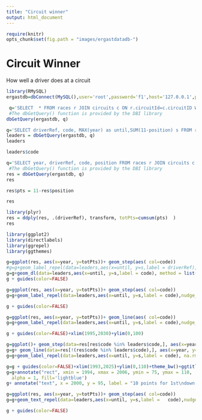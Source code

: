 ```yaml
---
title: "Circuit winner"
output: html_document
---
```


```r
require(knitr)
opts_chunk$set(fig.path = "images/ergastdatadb-")
```


# Circuit Winner

How well a driver does at a circuit

```r

library(RMySQL)
ergastdb=dbConnect(MySQL(),user='root',password='f1',host='127.0.0.1',port=3399,dbname='ergastdb')
```


```r
 q='SELECT  * FROM races r JOIN circuits c ON r.circuitId=c.circuitID WHERE circuitref="albert_park"'
 #The dbGetQuery() function is provided by the DBI library
dbGetQuery(ergastdb, q)
```

```r
q='SELECT driverRef, code, MAX(year) as until,SUM(11-position) s FROM races r JOIN circuits c JOIN results rs JOIN drivers d WHERE r.circuitId=c.circuitId AND r.raceId=rs.raceId AND position<=10 AND d.driverID=rs.driverId AND circuitref="albert_park" GROUP BY driverRef, code  DESC HAVING s > 50 ORDER BY s'
leaders = dbGetQuery(ergastdb, q)
leaders
```

```r
leaders$code

```


```r
q='SELECT year, driverRef, code, position FROM races r JOIN circuits c JOIN results rs JOIN drivers d WHERE r.circuitId=c.circuitId AND r.raceId=rs.raceId AND position<=10 AND d.driverID=rs.driverId AND circuitref="albert_park" ORDER BY year'
 #The dbGetQuery() function is provided by the DBI library
res = dbGetQuery(ergastdb, q)
res

```

```r
res$pts = 11-res$position

res
```

```r
library(plyr)
res = ddply(res, .(driverRef), transform, totPts=cumsum(pts)  )
res
```




```r
library(ggplot2)
library(directlabels)
library(ggrepel)
library(ggthemes)

g=ggplot(res, aes(x=year, y=totPts))+ geom_step(aes( col=code))
#g=g+geom_label_repel(data=leaders,aes(x=until, y=s,label = driverRef),nudge_x = 1, na.rm = TRUE)
g=g+geom_dl(data=leaders,aes(x=until, y=s,label = code), method = list(dl.combine( "last.points")), cex = 0.8) 
g + guides(color=FALSE)
```


```r

g=ggplot(res, aes(x=year, y=totPts))+ geom_step(aes( col=code))
g=g+geom_label_repel(data=leaders,aes(x=until, y=s,label = code),nudge_x = -10,nudge_y = 1, na.rm = TRUE)

g + guides(color=FALSE)
```

```r

g=ggplot(res, aes(x=year, y=totPts))+ geom_line(aes( col=code))
g=g+geom_label_repel(data=leaders,aes(x=until, y=s,label = code),nudge_x = -0,nudge_y = 10, na.rm = TRUE, arrow = arrow(length = unit(0.01, 'npc')))

g + guides(color=FALSE)+xlim(1995,2030)+ylim(0,100)
```

```r

g=ggplot()+ geom_step(data=res[res$code %in% leaders$code,], aes(x=year, y=totPts, col=code))
g=g+ geom_line(data=res[!(res$code %in% leaders$code),], aes(x=year, y=totPts, group=driverRef),col='grey')
g=g+geom_label_repel(data=leaders,aes(x=until, y=s,label = code), na.rm = TRUE, arrow = arrow(length = unit(0.01, 'npc')), nudge_y =3, nudge_x =2, segment.size = 0.2,size=2)

g=g + guides(color=FALSE)+xlim(1993,2025)+ylim(0,110)+theme_bw()+ggtitle('F1 Australia - Albert Park - Driver Performance')
g=g+annotate("rect", xmin = 1994, xmax = 2006, ymin = 75, ymax = 110,
  alpha = 1, fill='lightblue')
g+ annotate("text", x = 2000, y = 95, label = "10 points for 1st\ndown to 1 point for 10th")+ylab('Total "Points"')+xlab(NULL)
```


```r
g=ggplot(res, aes(x=year, y=totPts))+ geom_step(aes( col=code))
g=g+geom_text_repel(data=leaders,aes(x=until, y=s,label =   code),nudge_x = -1,nudge_y = 1, na.rm = TRUE)

g + guides(color=FALSE)
```

